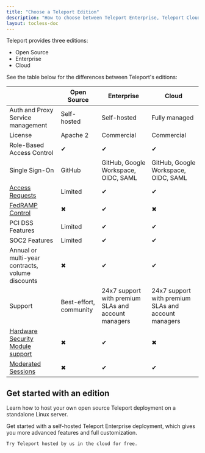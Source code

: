 ```yaml
---
title: "Choose a Teleport Edition"
description: "How to choose between Teleport Enterprise, Teleport Cloud, and open source Teleport."
layout: tocless-doc
---
```


Teleport provides three editions:

- Open Source
- Enterprise
- Cloud

See the table below for the differences between Teleport's editions:

||Open Source|Enterprise|Cloud|
|---|---|---|---|
|Auth and Proxy Service management|Self-hosted|Self-hosted|Fully managed|
|License|Apache 2|Commercial|Commercial|
|Role-Based Access Control|&#10004;|&#10004;|&#10004;|
|Single Sign-On|GitHub|GitHub, Google Workspace, OIDC, SAML|GitHub, Google Workspace, OIDC, SAML|
|[Access Requests](./access-controls/guides/dual-authz.mdx)|Limited|&#10004;|&#10004;|
|[FedRAMP Control](./enterprise/fedramp.mdx)|&#10006;|&#10004;|&#10006;|
|PCI DSS Features|Limited|&#10004;|&#10004;|&#10004;|
|SOC2 Features|Limited|&#10004;|&#10004;|
|Annual or multi-year contracts, volume discounts|&#10006;|&#10004;|&#10004;|
|Support|Best-effort, community|24x7 support with premium SLAs and account managers|24x7 support with premium SLAs and account managers|
|[Hardware Security Module support](./enterprise/hsm.mdx)|&#10006;|&#10004;|&#10006;|
|[Moderated Sessions](./access-controls/guides/moderated-sessions.mdx)|&#10006;|&#10004;|&#10004;|

## Get started with an edition

<TileSet>
  <Tile 
  icon="stack"
  title="Open Source Teleport"
  href="./choose-an-edition/open-source.mdx/?scope=oss"
  >

  Learn how to host your own open source Teleport deployment on a standalone
  Linux server.

  </Tile>
  <Tile
  icon="building"
  title="Teleport Enterprise"
  href="./choose-an-edition/enterprise.mdx/?scope=enterprise"
  >

  Get started with a self-hosted Teleport Enterprise deployment, which gives you
  more advanced features and full customization.

  </Tile>

  <Tile icon="cloud" title="Teleport Cloud" href="./choose-an-edition/cloud.mdx/?scope=cloud">

    Try Teleport hosted by us in the cloud for free.

  </Tile>
</TileSet>